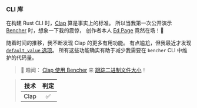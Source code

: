 ### CLI 库

在构建 Rust CLI 时，[Clap][github clap] 算是事实上的标准。
所以当我第一次公开演示 [Bencher][talks rust dc] 时，想象一下我的震惊，
创作者本人 [Ed Page][github epage] 竟然在场！🤩

随着时间的推移，我不断发现 Clap 的更多有用功能。
有点尴尬，但我最近才发现 [`default_value` 选项][docs clap default value]。
所有这些功能确实有助于减少我需要在 `bencher` CLI 中维护的代码量。

> 🐰 趣闻： [Clap 使用 Bencher][clap github pr 5826] 来 [跟踪二进制文件大小][track binary size]！

> | 技术 | 判定 |
> | :--: | :--: |
> | Clap |  ✅ |

[github clap]: https://github.com/clap-rs/clap
[talks rust dc]: /zh/docs/explanation/talks/#rust-dc-20-sep-22
[github epage]: https://github.com/epage
[docs clap default value]: https://docs.rs/clap/4.5.27/clap/struct.Arg.html#method.default_value
[clap github pr 5826]: https://github.com/clap-rs/clap/pull/5826
[track binary size]: /zh/docs/how-to/track-file-size/
